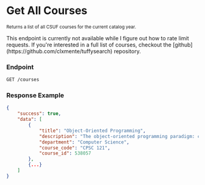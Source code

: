 
# Get All Courses

<small>Returns a list of all CSUF courses for the current catalog year.</small>

<Callout type="error" emoji="🚫">
  This endpoint is currently not available while I figure out how to rate limit
  requests. If you're interested in a full list of courses, checkout the
  [github](https://github.com/clxmente/tuffysearch) repository.
</Callout>

### Endpoint

```bash
GET /courses
```

### Response Example

```json
{
    "success": true,
    "data": [
        {
            "title": "Object-Oriented Programming",
            "description": "The object-oriented programming paradigm: classes, member functions, interfaces, inheritance, polymorphism, and exceptions. ...",
            "department": "Computer Science",
            "course_code": "CPSC 121",
            "course_id": 538057
        },
        {...}
    ]
}
```
